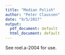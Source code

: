 ```yaml
---
title: "Median Polish"
author: "Peter Claussen"
date: "9/5/2017"
output:
  pdf_document: default
  html_document: default
---
```


See roel.a-2004 for use.